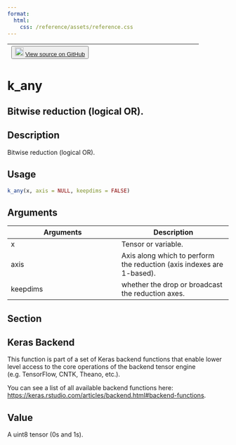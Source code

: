 ```yaml
---
format:
  html:
    css: /reference/assets/reference.css
---
```


| <button class="button"> ![](/reference/assets/GitHub-Mark-32px.png){width="20"} [View source on GitHub](https://github.com/rstudio/keras//blob/main/R/backend.R#L73) </button> |
|:------------------------------:|:--------------------------------------:|

# k_any

## Bitwise reduction (logical OR).

## Description
Bitwise reduction (logical OR). 


## Usage
```r
k_any(x, axis = NULL, keepdims = FALSE) 
```

## Arguments
|Arguments|Description|
|---|---|
| x | Tensor or variable. |
| axis | Axis along which to perform the reduction (axis indexes are 1-based). |
| keepdims | whether the drop or broadcast the reduction axes. |


## Section

## Keras Backend

This function is part of a set of Keras backend functions that enable lower level access to the core operations of the backend tensor engine (e.g. TensorFlow, CNTK, Theano, etc.). 

You can see a list of all available backend functions here: [https://keras.rstudio.com/articles/backend.html#backend-functions](https://keras.rstudio.com/articles/backend.html#backend-functions). 

## Value
A uint8 tensor (0s and 1s). 




